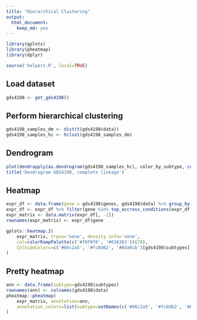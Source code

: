 ```yaml
---
title: "Hierarchical Clustering"
output:
  html_document:
    keep_md: yes
---
```


```r
library(gplots)
library(pheatmap)
library(dplyr)

source('helpers.R', local=TRUE)
```

## Load dataset
```r
gds4198 <- get_gds4198()
```

## Perform hierarchical clustering
```r
gds4198_samples_dm <- dist(t(gds4198$data))
gds4198_samples_hc <- hclust(gds4198_samples_dm)
```

## Dendrogram

```r
plot(dendrapply(as.dendrogram(gds4198_samples_hc), color_by_subtype, colnames(gds4198$data), gds4198$subtypes))
title('Dendrogram GDS4198, complete linkage')
```

## Heatmap

```r
expr_df <- data.frame(gene = gds4198$genes, gds4198$data) %>% group_by(gene) %>% summarise_each(funs(mean))
expr_df <- expr_df %>% filter(gene %in% top_accross_conditions(expr_df))
expr_matrix <- data.matrix(expr_df[, -1])
rownames(expr_matrix) <- expr_df$gene

gplots::heatmap.2(
    expr_matrix, trace='none', density.info='none',
    col=colorRampPalette(c('#f0f0f0', '#636363'))(70),
    ColSideColors=c('#66c2a5', '#fc8d62', '#8da0cb')[gds4198$subtypes]
)
```

## Pretty heatmap

```r
ann <- data.frame(subtype=gds4198$subtypes)
rownames(ann) <- colnames(gds4198$data)
pheatmap::pheatmap(
    expr_matrix, annotation=ann,
    annotation_colors=list(subtype=setNames(c('#66c2a5', '#fc8d62', '#8da0cb'), c('invasive', 'metabolic', 'proliferative')))
)

```
